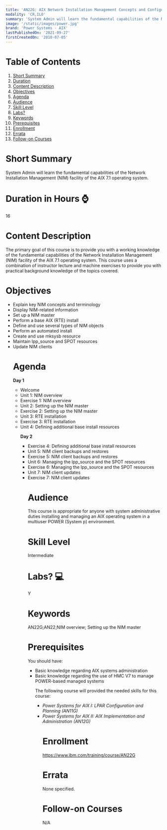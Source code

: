 ```yaml
---
title: 'AN22G: AIX Network Installation Management Concepts and Configuration'
modality: 'CR,ILO'
summary: 'System Admin will learn the fundamental capabilities of the Network Installation Management (NIM) facility of the AIX 7.1 operating system. '
image: '/static/images/power.jpg'
brand: 'Power Systems - AIX'
lastPublishedOn: '2021-09-27'
firstCreatedOn: '2010-07-05'
---
```

# Table of Contents
1.  [Short Summary](#short-summary)
2.  [Duration](#duration-in-hours-)
3.  [Content Description](#content-description)
4.  [Objectives](#objectives)
5.  [Agenda](#agenda)
6.  [Audience](#audience)
7.  [Skill Level](#skill-level)
8.  [Labs?](#labs-)
9.  [Keywords](#keywords)
10. [Prerequisites](#prerequisites)
11. [Enrollment](#enrollment)
12. [Errata](#errata)
13. [Follow-on Courses](#follow-on-courses)

# Short Summary
System Admin will learn the fundamental capabilities of the Network Installation Management (NIM) facility of the AIX 7.1 operating system. 

# Duration in Hours ⌚
16

# Content Description
<p>The primary goal of this course is to provide you with a working knowledge of the fundamental capabilities of the Network Installation Management (NIM) facility of the AIX 7.1 operating system. This course uses a combination of instructor lecture and machine exercises to provide you with practical background knowledge of the topics covered.</p>

# Objectives
<ul />
	<li />Explain key NIM concepts and terminology
	<li />Display NIM-related information
	<li />Set up a NIM master
	<li />Perform a base AIX (RTE) install
	<li />Define and use several types of NIM objects
	<li />Perform an automated install
	<li />Create and use mksysb resource
	<li />Maintain lpp_source and SPOT resources
	<li />Update NIM clients


# Agenda
<p><strong>Day 1</strong></p><ul /><li />Welcome<li />Unit 1: NIM overview<li />Exercise 1: NIM overview<li />Unit 2: Setting up the NIM master<li />Exercise 2: Setting up the NIM master<li />Unit 3: RTE installation<li />Exercise 3: RTE installation<li />Unit 4: Defining additional base install resources<p><strong>Day 2</strong></p><ul /><li />Exercise 4: Defining additional base install resources<li />Unit 5: NIM client backups and restores<li />Exercise 5: NIM client backups and restores<li />Unit 6: Managing the lpp_source and the SPOT resources<li />Exercise 6: Managing the lpp_source and the SPOT resources<li />Unit 7: NIM client updates<li />Exercise 7: NIM client updates

# Audience
<p>This course is appropriate for anyone with system administrative duties installing and managing an AIX operating system in a multiuser POWER (System p) environment.</p>

# Skill Level
Intermediate        

# Labs? 💻
Y

# Keywords
AN22G;AN22;NIM overview; Setting up the NIM master

# Prerequisites
<p>You should have:</p>

<ul />
	<li />Basic knowledge regarding AIX systems administration
	<li />Basic knowledge regarding the use of HMC V7 to manage POWER-based managed systems


<p>The following course will provided the needed skills for this course:</p>

<ul />
	<li /><em>Power Systems for AIX I: LPAR Configuration and Planning (AN11G) </em>
	<li /><em>Power Systems for AIX II: AIX Implementation and Administration (AN12G)</em>


# Enrollment
https://www.ibm.com/training/course/AN22G

# Errata
None specified.

# Follow-on Courses
N/A

